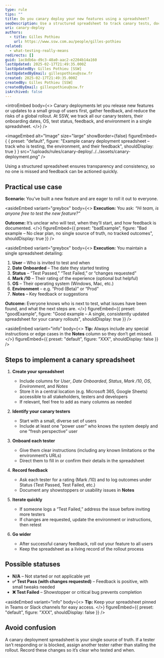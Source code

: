 ```yaml
---
type: rule
tips: ""
title: Do you canary deploy your new features using a spreadsheet?
seoDescription: Use a structured spreadsheet to track canary tests, document user feedback, and ensure a gradual and controlled rollout of new features.
uri: canary-deploy
authors:
  - title: Gilles Pothieu
    url: https://www.ssw.com.au/people/gilles-pothieu
related:
  - what-testing-really-means
redirects: []
guid: 1ac8db6a-d9c3-48a0-aac2-e2204b14a160
lastUpdated: 2025-02-17T21:49:35.000Z
lastUpdatedBy: Gilles Pothieu [SSW]
lastUpdatedByEmail: gillespothieu@ssw.fr
created: 2025-02-17T21:49:35.000Z
createdBy: Gilles Pothieu [SSW]
createdByEmail: gillespothieu@ssw.fr
isArchived: false
---
```


<introEmbed
  body={<>
Canary deployments let you release new features or updates to a small group of users first, gather feedback, and reduce the risks of a global rollout. At SSW, we track all our canary testers, their onboarding dates, OS, test status, feedback, and environment in a single spreadsheet.
  </>}
/>

<imageEmbed
  alt="Image"
  size="large"
  showBorder={false}
  figureEmbed={ {
    preset: "default",
    figure: "Example canary deployment spreadsheet – track who is testing, the environment, and their feedback",
    shouldDisplay: true
  } }
  src="/uploads/rules/canary-deploy/../../assets/canary-deployment.png"
/>

Using a structured spreadsheet ensures transparency and consistency, so no one is missed and feedback can be actioned quickly.

## Practical use case

**Scenario:** You’ve built a new feature and are eager to roll it out to everyone.

<asideEmbed
  variant="greybox"
  body={<>
    **Execution:** You ask: _“Hi team, is anyone free to test the new feature?”_

**Outcome:** It’s unclear who will test, when they’ll start, and how feedback is documented.
  </>}
  figureEmbed={{
    preset: "badExample",
    figure: "Bad example – No clear plan, no single source of truth, no tracked outcomes",
    shouldDisplay: true
  }}
/>

<asideEmbed
  variant="greybox"
  body={<>
    **Execution:** You maintain a single spreadsheet detailing:

1. **User** – Who is invited to test and when
2. **Date Onboarded** – The date they started testing
3. **Status** – “Test Passed,” “Test Failed,” or “changes requested”
4. **Mark /10** – Their rating of the experience (optional but helpful)
5. **OS** – Their operating system (Windows, Mac, etc.)
6. **Environment** – e.g. “Prod (Beta)” or “Prod”
7. **Notes** – Key feedback or suggestions

**Outcome:** Everyone knows who is next to test, what issues have been found, and what the next steps are.
  </>}
  figureEmbed={{
    preset: "goodExample",
    figure: "Good example – A single, consistently updated spreadsheet for your canary rollouts",
    shouldDisplay: true
  }}
/>

<asideEmbed
  variant="info"
  body={<>
    **Tip:** Always include any special instructions or edge cases in the **Notes** column so they don’t get missed.
  </>}
  figureEmbed={{
    preset: "default",
    figure: "XXX",
    shouldDisplay: false
  }}
/>

## Steps to implement a canary spreadsheet

1. **Create your spreadsheet**

   * Include columns for *User*, *Date Onboarded*, *Status*, *Mark /10*, *OS*, *Environment*, and *Notes*
   * Store it in a central location (e.g. Microsoft 365, Google Sheets) accessible to all stakeholders, testers and developers
   * If relevant, feel free to add as many columns as needed

2. **Identify your canary testers**

   * Start with a small, diverse set of users
   * Include at least one “power user” who knows the system deeply and one “fresh perspective” user

3. **Onboard each tester**

   * Give them clear instructions (including any known limitations or the environment’s URLs)
   * Direct them to fill in or confirm their details in the spreadsheet

4. **Record feedback**

   * Ask each tester for a rating (Mark /10) and to log outcomes under Status (Test Passed, Test Failed, etc.)
   * Document any showstoppers or usability issues in **Notes**

5. **Iterate quickly**

   * If someone logs a “Test Failed,” address the issue before inviting more testers
   * If changes are requested, update the environment or instructions, then retest

6. **Go wider**

   * After successful canary feedback, roll out your feature to all users
   * Keep the spreadsheet as a living record of the rollout process

## Possible statuses

* **N/A** – Not started or not applicable yet
* **✅ Test Pass (with changes requested)** – Feedback is positive, with small tweaks needed
* **❌ Test Failed** – Showstopper or critical bug prevents completion

<asideEmbed
  variant="info"
  body={<>
    **Tip:** Keep your spreadsheet pinned in Teams or Slack channels for easy access.
  </>}
  figureEmbed={{
    preset: "default",
    figure: "XXX",
    shouldDisplay: false
  }}
/>

## Avoid confusion

A canary deployment spreadsheet is your single source of truth. If a tester isn’t responding or is blocked, assign another tester rather than stalling the rollout. Record these changes so it’s clear who tested and when.

